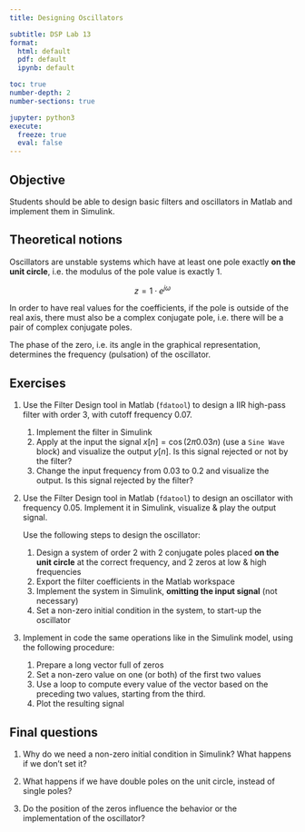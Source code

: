 ```yaml
---
title: Designing Oscillators

subtitle: DSP Lab 13
format: 
  html: default
  pdf: default
  ipynb: default

toc: true
number-depth: 2
number-sections: true

jupyter: python3
execute:
  freeze: true
  eval: false
---
```


## Objective

Students should be able to design basic filters and oscillators in Matlab
and implement them in Simulink.

## Theoretical notions

Oscillators are unstable systems which have at least one pole exactly **on the unit circle**, i.e. the modulus of the pole value is exactly 1. 

$$z = 1 \cdot e^{j \omega}$$

In order to have real values for the coefficients, if the pole is outside of the real axis, there must also be a complex conjugate pole,
i.e. there will be a pair of complex conjugate poles.

The phase of the zero, i.e. its angle in the graphical representation, determines the frequency (pulsation) of the oscillator.

## Exercises

1. Use the Filter Design tool in Matlab (`fdatool`) to design a 
IIR high-pass filter with order 3, with cutoff frequency $0.07$. 

   1. Implement the filter in Simulink
   2. Apply at the input the signal $x[n] = \cos(2 \pi 0.03 n)$ (use a `Sine Wave` block) and visualize the output $y[n]$. Is this signal rejected or not by the filter?
   3. Change the input frequency from 0.03 to 0.2 and visualize the output. Is this signal rejected by the filter?

2. Use the Filter Design tool in Matlab (`fdatool`) to design an oscillator
with frequency 0.05. Implement it in Simulink, visualize & play the output signal.

   Use the following steps to design the oscillator:

   1. Design a system of order 2 with 2 conjugate poles placed **on the unit circle**
   at the correct frequency, and 2 zeros at low & high frequencies
   2. Export the filter coefficients in the Matlab workspace
   2. Implement the system in Simulink, **omitting the input signal** (not necessary)
   3. Set a non-zero initial condition in the system, to start-up the oscillator

3. Implement in code the same operations like in the Simulink model, using the following procedure:

   1. Prepare a long vector full of zeros
   2. Set a non-zero value on one (or both) of the first two values
   3. Use a loop to compute every value of the vector based on the preceding two values, starting from the third.
   4. Plot the resulting signal



## Final questions

1. Why do we need a non-zero initial condition in Simulink? What happens if we don't set it?

2. What happens if we have double poles on the unit circle, instead of single poles?

3. Do the position of the zeros influence the behavior or the implementation of the oscillator?
